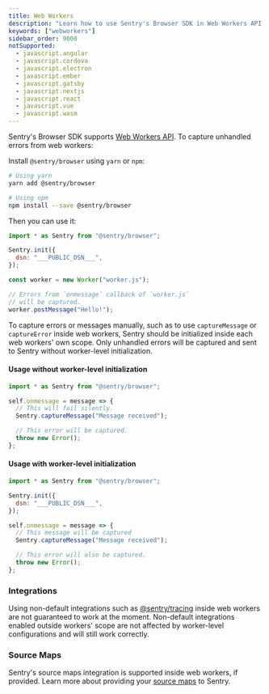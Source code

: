```yaml
---
title: Web Workers
description: "Learn how to use Sentry's Browser SDK in Web Workers API."
keywords: ["webworkers"]
sidebar_order: 9000
notSupported:
  - javascript.angular
  - javascript.cordova
  - javascript.electron
  - javascript.ember
  - javascript.gatsby
  - javascript.nextjs
  - javascript.react
  - javascript.vue
  - javascript.wasm
---
```


Sentry's Browser SDK supports [Web Workers API](https://developer.mozilla.org/en-US/docs/Web/API/Web_Workers_API). To capture unhandled errors from web workers:

Install `@sentry/browser` using `yarn` or `npm`:

```bash
# Using yarn
yarn add @sentry/browser

# Using npm
npm install --save @sentry/browser
```

Then you can use it:

```javascript {filename:index.js}
import * as Sentry from "@sentry/browser";

Sentry.init({
  dsn: "___PUBLIC_DSN___",
});

const worker = new Worker("worker.js");

// Errors from `onmessage` callback of `worker.js`
// will be captured.
worker.postMessage("Hello!");
```

<Alert level="warning" title="Manual Capturing">

To capture errors or messages manually, such as to use `captureMessage` or `captureError` inside web workers, Sentry should be initialized inside each web workers' own scope. Only unhandled errors will be captured and sent to Sentry without worker-level initialization.

</Alert>

#### Usage without worker-level initialization
```javascript {filename:worker.js}
import * as Sentry from "@sentry/browser";

self.onmessage = message => {
  // This will fail silently.
  Sentry.captureMessage("Message received");

  // This error will be captured.
  throw new Error();
};
```

#### Usage with worker-level initialization
```javascript {filename:worker.js}
import * as Sentry from "@sentry/browser";

Sentry.init({
  dsn: "___PUBLIC_DSN___",
});

self.onmessage = message => {
  // This message will be captured
  Sentry.captureMessage("Message received");

  // This error will also be captured.
  throw new Error();
};
```

### Integrations

Using non-default integrations such as [@sentry/tracing](/platforms/javascript/performance/) inside web workers are not guaranteed to work at the moment. Non-default integrations enabled outside workers' scope are not affected by worker-level configurations and will still work correctly.

### Source Maps

Sentry's source maps integration is supported inside web workers, if provided. Learn more about providing your [source maps](/platforms/javascript/sourcemaps/) to Sentry.
